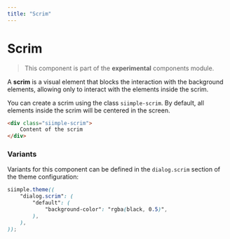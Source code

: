 ```yaml
---
title: "Scrim"
--- 
```


# Scrim

> This component is part of the **experimental** components module.

A **scrim** is a visual element that blocks the interaction with the background elements, allowing only to interact with the elements inside the scrim.

You can create a scrim using the class `siimple-scrim`. By default, all elements inside the scrim will be centered in the screen.

```html
<div class="siimple-scrim">
    Content of the scrim
</div>
```

### Variants

Variants for this component can be defined in the `dialog.scrim` section of the theme configuration:

```scss
siimple.theme((
    "dialog.scrim": (
        "default": (
            "background-color": "rgba(black, 0.5)",
        ),
    ),
));
```
